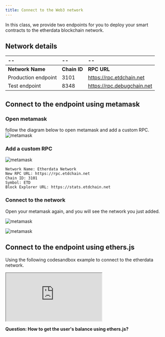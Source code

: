 ```yaml
---
title: Connect to the Web3 network
---
```


In this class, we provide two endpoints for you to deploy your smart contracts to the
etherdata blockchain network.

## Network details

| --                  | --           | --                         |
| :------------------ | :----------- | :------------------------- |
| **Network Name**    | **Chain ID** | **RPC URL**                |
| Production endpoint | 3101         | https://rpc.etdchain.net   |
| Test endpoint       | 8348         | https://rpc.debugchain.net |

## Connect to the endpoint using metamask

### Open metamask

follow the diagram below to open metamask and add a custom RPC.
![metamask](./images/connect1.png)

### Add a custom RPC

![metamask](./images/connect2.png)

```
Network Name: Etherdata Network
New RPC URL: https://rpc.etdchain.net
Chain ID: 3101
Symbol: ETD
Block Explorer URL: https://stats.etdchain.net
```

### Connect to the network

Open your metamask again, and you will see the network you just added.

![metamask](./images/connect3.png)

![metamask](./images/connect4.png)

## Connect to the endpoint using ethers.js

Using the following codesandbox example to connect to the etherdata network.

<iframe
  src="https://codesandbox.io/embed/web3-connect-0ngc1e?expanddevtools=1&fontsize=14&hidenavigation=1&theme=dark&view=editor"
  style={{
    width: "100%",
    height: "500px",
    border: "0",
    borderRadius: "4px",
    overflow: "hidden",
  }}
  title="Web3 connect"
  allow="accelerometer; ambient-light-sensor; camera; encrypted-media; geolocation; gyroscope; hid; microphone; midi; payment; usb; vr; xr-spatial-tracking"
  sandbox="allow-forms allow-modals allow-popups allow-presentation allow-same-origin allow-scripts"
></iframe>

**Question: How to get the user's balance using ethers.js?**
